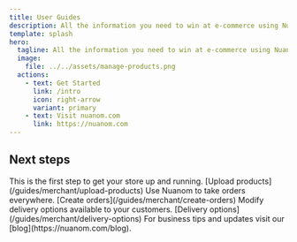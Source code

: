 ```yaml
---
title: User Guides
description: All the information you need to win at e-commerce using Nuanom.
template: splash
hero:
  tagline: All the information you need to win at e-commerce using Nuanom.
  image:
    file: ../../assets/manage-products.png
  actions:
    - text: Get Started
      link: /intro
      icon: right-arrow
      variant: primary
    - text: Visit nuanom.com
      link: https://nuanom.com
---
```



## Next steps

<CardGrid stagger>
	<Card title="Upload products" icon="pencil">
		This is the first step to get your store up and running. [Upload products](/guides/merchant/upload-products)
	</Card>
	<Card title="Create orders" icon="add-document">
		Use Nuanom to take orders everywhere. [Create orders](/guides/merchant/create-orders)
	</Card>
	<Card title="Configure delivery options" icon="setting">
		Modify delivery options available to your customers. [Delivery options](/guides/merchant/delivery-options)
	</Card>
	<Card title="Read our blog" icon="open-book">
		For business tips and updates visit our [blog](https://nuanom.com/blog).
	</Card>
</CardGrid>
